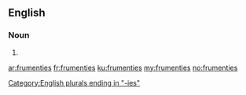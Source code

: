 ==English==

===Noun===
{{head|en|plural}}

# {{plural of|frumenty|lang=en}}

[[Category:English plurals ending in "-ies"]]

[[ar:frumenties]]
[[fr:frumenties]]
[[ku:frumenties]]
[[my:frumenties]]
[[no:frumenties]]